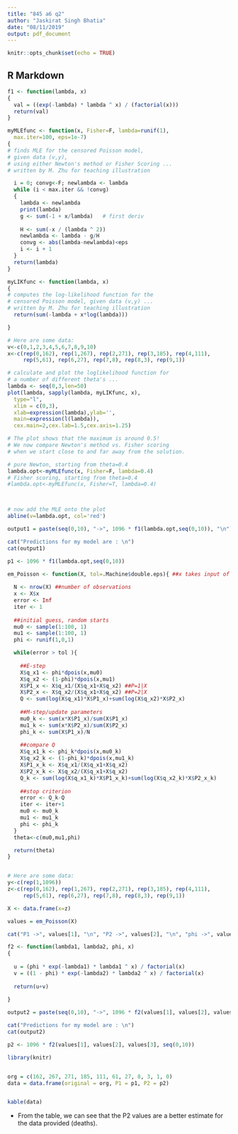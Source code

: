 ---
title: "845 a6 q2"
author: "Jaskirat Singh Bhatia"
date: "08/11/2019"
output: pdf_document
---

```{r setup, include=FALSE}
knitr::opts_chunk$set(echo = TRUE)
```

## R Markdown

```{r}

f1 <- function(lambda, x)
{
  val = ((exp(-lambda) * lambda ^ x) / (factorial(x)))
  return(val)
}

```


```{r}


myMLEfunc <- function(x, Fisher=F, lambda=runif(1),
  max.iter=100, eps=1e-7)
{
# finds MLE for the censored Poisson model,
# given data (v,y), 
# using either Newton's method or Fisher Scoring ...
# written by M. Zhu for teaching illustration

  i = 0; convg<-F; newlambda <- lambda
  while (i < max.iter && !convg)
  {
    lambda <- newlambda
    print(lambda)
    g <- sum(-1 + x/lambda)   # first deriv    
    
    H <- sum(-x / (lambda ^ 2))
    newlambda <- lambda - g/H
    convg <- abs(lambda-newlambda)<eps
    i <- i + 1
  }
  return(lambda)
}

myLIKfunc <- function(lambda, x)
{
# computes the log-likelihood function for the
# censored Poisson model, given data (v,y) ...
# written by M. Zhu for teaching illustration
  return(sum(-lambda + x*log(lambda)))

}

# Here are some data:
v<-c(0,1,2,3,4,5,6,7,8,9,10)
x<-c(rep(0,162), rep(1,267), rep(2,271), rep(3,185), rep(4,111),
     rep(5,61), rep(6,27), rep(7,8), rep(8,3), rep(9,1))

# calculate and plot the loglikelihood function for
# a number of different theta's ...
lambda <- seq(0,3,len=50)
plot(lambda, sapply(lambda, myLIKfunc, x),
  type="l", 
  xlim = c(0,3),
  xlab=expression(lambda),ylab='',
  main=expression(l(lambda)),
  cex.main=2,cex.lab=1.5,cex.axis=1.25)

# The plot shows that the maximum is around 0.5!
# We now compare Newton's method vs. Fisher scoring
# when we start close to and far away from the solution.

# pure Newton, starting from theta=0.4
lambda.opt<-myMLEfunc(x, Fisher=F, lambda=0.4)
# Fisher scoring, starting from theta=0.4
#lambda.opt<-myMLEfunc(x, Fisher=T, lambda=0.4)



# now add the MLE onto the plot
abline(v=lambda.opt, col='red')

```
```{r}

output1 = paste(seq(0,10), "->", 1096 * f1(lambda.opt,seq(0,10)), "\n")

cat("Predictions for my model are : \n")
cat(output1)

p1 <- 1096 * f1(lambda.opt,seq(0,10))

```
```{r}


em_Poisson <- function(X, tol=.Machine$double.eps){ ##x takes input of data.frame
  
  N <- nrow(X) ##number of observations
  x <- X$x
  error <- Inf
  iter <- 1
  
  ##initial guess, random starts
  mu0 <- sample(1:100, 1)
  mu1 <- sample(1:100, 1)
  phi <- runif(1,0,1)

  while(error > tol ){
    
    ##E-step
    X$q_x1 <- phi*dpois(x,mu0)
    X$q_x2 <- (1-phi)*dpois(x,mu1)
    X$P1_x <- X$q_x1/(X$q_x1+X$q_x2) ##P=1|X
    X$P2_x <- X$q_x2/(X$q_x1+X$q_x2) ##P=2|X
    Q <- sum(log(X$q_x1)*X$P1_x)+sum(log(X$q_x2)*X$P2_x)
    
    ##M-step/update parameters
    mu0_k <- sum(x*X$P1_x)/sum(X$P1_x)
    mu1_k <- sum(x*X$P2_x)/sum(X$P2_x)
    phi_k <- sum(X$P1_x)/N
    
    ##compare Q
    X$q_x1_k <- phi_k*dpois(x,mu0_k)
    X$q_x2_k <- (1-phi_k)*dpois(x,mu1_k)
    X$P1_x_k <- X$q_x1/(X$q_x1+X$q_x2) 
    X$P2_x_k <- X$q_x2/(X$q_x1+X$q_x2) 
    Q_k <- sum(log(X$q_x1_k)*X$P1_x_k)+sum(log(X$q_x2_k)*X$P2_x_k)
    
    ##stop criterion
    error <- Q_k-Q
    iter <- iter+1
    mu0 <- mu0_k
    mu1 <- mu1_k
    phi <- phi_k
  }
  theta<-c(mu0,mu1,phi)

  return(theta)
}


# Here are some data:
y<-c(rep(1,1096))
z<-c(rep(0,162), rep(1,267), rep(2,271), rep(3,185), rep(4,111),
     rep(5,61), rep(6,27), rep(7,8), rep(8,3), rep(9,1))

X <- data.frame(x=z)

values = em_Poisson(X)

cat("P1 ->", values[1], "\n", "P2 ->", values[2], "\n", "phi ->", values[3])
```

```{r}
f2 <- function(lambda1, lambda2, phi, x)
{
  
  u = (phi * exp(-lambda1) * lambda1 ^ x) / factorial(x)
  v = ((1 - phi) * exp(-lambda2) * lambda2 ^ x) / factorial(x)
  
  return(u+v)
  
}
```



```{r}

output2 = paste(seq(0,10), "->", 1096 * f2(values[1], values[2], values[3], seq(0,10)), "\n")

cat("Predictions for my model are : \n")
cat(output2)

p2 <- 1096 * f2(values[1], values[2], values[3], seq(0,10))

```


```{r}

library(knitr)


org = c(162, 267, 271, 185, 111, 61, 27, 8, 3, 1, 0)
data = data.frame(original = org, P1 = p1, P2 = p2)


kable(data)

```

- From the table, we can see that the P2 values are a better estimate for the data provided (deaths).
